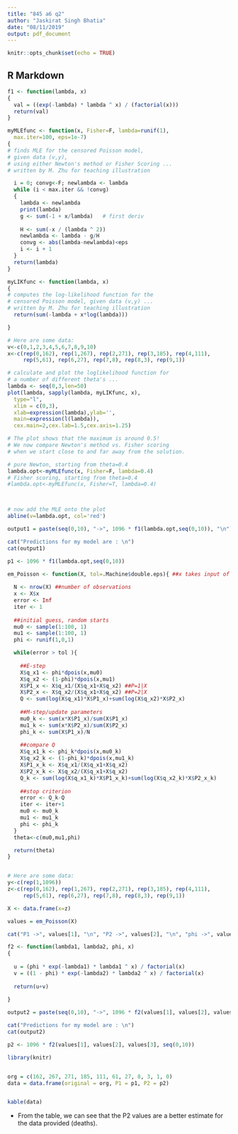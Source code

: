 ---
title: "845 a6 q2"
author: "Jaskirat Singh Bhatia"
date: "08/11/2019"
output: pdf_document
---

```{r setup, include=FALSE}
knitr::opts_chunk$set(echo = TRUE)
```

## R Markdown

```{r}

f1 <- function(lambda, x)
{
  val = ((exp(-lambda) * lambda ^ x) / (factorial(x)))
  return(val)
}

```


```{r}


myMLEfunc <- function(x, Fisher=F, lambda=runif(1),
  max.iter=100, eps=1e-7)
{
# finds MLE for the censored Poisson model,
# given data (v,y), 
# using either Newton's method or Fisher Scoring ...
# written by M. Zhu for teaching illustration

  i = 0; convg<-F; newlambda <- lambda
  while (i < max.iter && !convg)
  {
    lambda <- newlambda
    print(lambda)
    g <- sum(-1 + x/lambda)   # first deriv    
    
    H <- sum(-x / (lambda ^ 2))
    newlambda <- lambda - g/H
    convg <- abs(lambda-newlambda)<eps
    i <- i + 1
  }
  return(lambda)
}

myLIKfunc <- function(lambda, x)
{
# computes the log-likelihood function for the
# censored Poisson model, given data (v,y) ...
# written by M. Zhu for teaching illustration
  return(sum(-lambda + x*log(lambda)))

}

# Here are some data:
v<-c(0,1,2,3,4,5,6,7,8,9,10)
x<-c(rep(0,162), rep(1,267), rep(2,271), rep(3,185), rep(4,111),
     rep(5,61), rep(6,27), rep(7,8), rep(8,3), rep(9,1))

# calculate and plot the loglikelihood function for
# a number of different theta's ...
lambda <- seq(0,3,len=50)
plot(lambda, sapply(lambda, myLIKfunc, x),
  type="l", 
  xlim = c(0,3),
  xlab=expression(lambda),ylab='',
  main=expression(l(lambda)),
  cex.main=2,cex.lab=1.5,cex.axis=1.25)

# The plot shows that the maximum is around 0.5!
# We now compare Newton's method vs. Fisher scoring
# when we start close to and far away from the solution.

# pure Newton, starting from theta=0.4
lambda.opt<-myMLEfunc(x, Fisher=F, lambda=0.4)
# Fisher scoring, starting from theta=0.4
#lambda.opt<-myMLEfunc(x, Fisher=T, lambda=0.4)



# now add the MLE onto the plot
abline(v=lambda.opt, col='red')

```
```{r}

output1 = paste(seq(0,10), "->", 1096 * f1(lambda.opt,seq(0,10)), "\n")

cat("Predictions for my model are : \n")
cat(output1)

p1 <- 1096 * f1(lambda.opt,seq(0,10))

```
```{r}


em_Poisson <- function(X, tol=.Machine$double.eps){ ##x takes input of data.frame
  
  N <- nrow(X) ##number of observations
  x <- X$x
  error <- Inf
  iter <- 1
  
  ##initial guess, random starts
  mu0 <- sample(1:100, 1)
  mu1 <- sample(1:100, 1)
  phi <- runif(1,0,1)

  while(error > tol ){
    
    ##E-step
    X$q_x1 <- phi*dpois(x,mu0)
    X$q_x2 <- (1-phi)*dpois(x,mu1)
    X$P1_x <- X$q_x1/(X$q_x1+X$q_x2) ##P=1|X
    X$P2_x <- X$q_x2/(X$q_x1+X$q_x2) ##P=2|X
    Q <- sum(log(X$q_x1)*X$P1_x)+sum(log(X$q_x2)*X$P2_x)
    
    ##M-step/update parameters
    mu0_k <- sum(x*X$P1_x)/sum(X$P1_x)
    mu1_k <- sum(x*X$P2_x)/sum(X$P2_x)
    phi_k <- sum(X$P1_x)/N
    
    ##compare Q
    X$q_x1_k <- phi_k*dpois(x,mu0_k)
    X$q_x2_k <- (1-phi_k)*dpois(x,mu1_k)
    X$P1_x_k <- X$q_x1/(X$q_x1+X$q_x2) 
    X$P2_x_k <- X$q_x2/(X$q_x1+X$q_x2) 
    Q_k <- sum(log(X$q_x1_k)*X$P1_x_k)+sum(log(X$q_x2_k)*X$P2_x_k)
    
    ##stop criterion
    error <- Q_k-Q
    iter <- iter+1
    mu0 <- mu0_k
    mu1 <- mu1_k
    phi <- phi_k
  }
  theta<-c(mu0,mu1,phi)

  return(theta)
}


# Here are some data:
y<-c(rep(1,1096))
z<-c(rep(0,162), rep(1,267), rep(2,271), rep(3,185), rep(4,111),
     rep(5,61), rep(6,27), rep(7,8), rep(8,3), rep(9,1))

X <- data.frame(x=z)

values = em_Poisson(X)

cat("P1 ->", values[1], "\n", "P2 ->", values[2], "\n", "phi ->", values[3])
```

```{r}
f2 <- function(lambda1, lambda2, phi, x)
{
  
  u = (phi * exp(-lambda1) * lambda1 ^ x) / factorial(x)
  v = ((1 - phi) * exp(-lambda2) * lambda2 ^ x) / factorial(x)
  
  return(u+v)
  
}
```



```{r}

output2 = paste(seq(0,10), "->", 1096 * f2(values[1], values[2], values[3], seq(0,10)), "\n")

cat("Predictions for my model are : \n")
cat(output2)

p2 <- 1096 * f2(values[1], values[2], values[3], seq(0,10))

```


```{r}

library(knitr)


org = c(162, 267, 271, 185, 111, 61, 27, 8, 3, 1, 0)
data = data.frame(original = org, P1 = p1, P2 = p2)


kable(data)

```

- From the table, we can see that the P2 values are a better estimate for the data provided (deaths).
